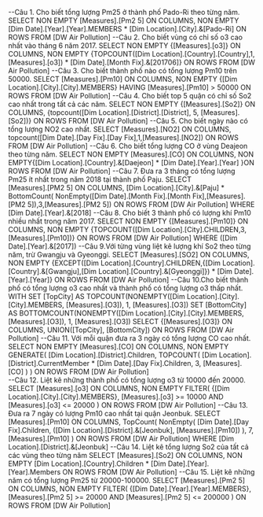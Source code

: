﻿--Câu 1. Cho biết tổng lượng Pm25 ở thành phố Pado-Ri theo từng năm.
SELECT 
  NON EMPTY [Measures].[Pm2 5] ON COLUMNS, 
  NON EMPTY [Dim Date].[Year].[Year].MEMBERS * [Dim Location].[City].&[Pado-Ri] ON ROWS
FROM [DW Air Pollution]
--Câu 2. Cho biết vùng có chỉ số o3 cao nhất vào tháng 6 năm 2017.
SELECT 
NON EMPTY {[Measures].[o3]} ON COLUMNS, 
NON EMPTY {TOPCOUNT([Dim Location].[Country].[Country],1,[Measures].[o3]) * [Dim Date].[Month Fix].&[201706]} ON ROWS
FROM [DW Air Pollution]
--Câu 3. Cho biết thành phố nào có tổng lượng Pm10 trên 50000.
SELECT [Measures].[Pm10] ON COLUMNS,
NON EMPTY {[Dim Location].[City].[City].MEMBERS}
HAVING [Measures].[Pm10] > 50000 ON ROWS
FROM [DW Air Pollution]
--Câu 4. Cho biết top 5 quận có chỉ số So2 cao nhất trong tất cả các năm.
SELECT 
NON EMPTY {[Measures].[So2]} ON COLUMNS,
{topcount([Dim Location].[District].[District], 5, [Measures].[So2])} ON ROWS
FROM [DW Air Pollution]
--Câu 5. Cho biết ngày nào có tổng lượng NO2 cao nhất.
SELECT [Measures].[NO2] ON COLUMNS,
topcount([Dim Date].[Day Fix].[Day Fix],1,[Measures].[NO2]) ON ROWS      
FROM [DW Air Pollution]
--Câu 6. Cho biết tổng lượng CO ở vùng Deajeon theo từng năm.
SELECT 
     NON EMPTY [Measures].[CO] ON COLUMNS,
  NON EMPTY{[Dim Location].[Country].&[Daejeon] * [Dim Date].[Year].[Year] }ON ROWS
	 FROM [DW Air Pollution]
--Câu 7. Đưa ra 3 tháng có tổng lượng Pm25 ít nhất trong năm 2018 tại thành phố Paju.
SELECT  
  [Measures].[PM2 5]  ON COLUMNS, 
  [Dim Location].[City].&[Paju] * BottomCount(
 NonEmpty([Dim Date].[Month Fix].[Month Fix],[Measures].[PM2 5]),3,[Measures].[PM2 5])
    ON ROWS
FROM [DW Air Pollution]
WHERE [Dim Date].[Year].&[2018]
--Câu 8. Cho biết 3 thành phố có lượng khí Pm10 nhiều nhất trong năm 2017.
SELECT 
NON EMPTY {[Measures].[Pm10]} ON COLUMNS,
NON EMPTY {TOPCOUNT([Dim Location].[City].CHILDREN,3,[Measures].[Pm10])} ON ROWS
FROM [DW Air Pollution]
WHERE ([Dim Date].[Year].&[2017])
--Câu 9.Với từng vùng liệt kê lượng khí So2 theo từng năm, trừ Gwangju và Gyeonggi.
SELECT [Measures].[SO2] ON COLUMNS,
NON EMPTY {EXCEPT([Dim Location].[Country].CHILDREN,{[Dim Location].[Country].&[Gwangju],[Dim Location].[Country].&[Gyeonggi]}) * [Dim Date].[Year].[Year]} ON ROWS
FROM  [DW Air Pollution]
--Câu 10.Cho biết thành phố có tổng lượng o3 cao nhất và thành phố có tổng lượng o3 thấp nhất. 
WITH 
  SET [TopCity] AS 
    TOPCOUNT(NONEMPTY([Dim Location].[City].[City].MEMBERS, [Measures].[O3]), 1, [Measures].[O3])
  SET [BottomCity] AS 
    BOTTOMCOUNT(NONEMPTY([Dim Location].[City].[City].MEMBERS, [Measures].[O3]), 1, [Measures].[O3])
SELECT 
  {[Measures].[O3]} ON COLUMNS, 
  UNION([TopCity], [BottomCity]) ON ROWS
FROM [DW Air Pollution]
 --Câu 11. Với mỗi quận đưa ra 3 ngày có tổng lượng CO cao nhất.
 SELECT 
    NON EMPTY [Measures].[CO] ON COLUMNS,
    NON EMPTY 
    GENERATE(
        [Dim Location].[District].Children,
        TOPCOUNT(
            [Dim Location].[District].CurrentMember * [Dim Date].[Day Fix].Children,
            3,
            [Measures].[CO]
        )
    ) ON ROWS
FROM [DW Air Pollution]       
--Câu 12. Liệt kê những thành phố có tổng lượng o3 từ 10000 đến 20000.
SELECT [Measures].[o3] ON COLUMNS,
    NON EMPTY 
        FILTER(
            {[Dim Location].[City].[City].MEMBERS}, 
            [Measures].[o3] >= 10000 AND [Measures].[o3] <= 20000
       ) ON ROWS
FROM [DW Air Pollution]
--Câu 13. Đưa ra 7 ngày có lượng Pm10 cao nhất tại quận Jeonbuk.
SELECT 
    [Measures].[Pm10] ON COLUMNS,
    TopCount(
        NonEmpty(
            [Dim Date].[Day Fix].Children,
            ([Dim Location].[District].&[Jeonbuk], [Measures].[Pm10])
        ), 
        7, 
        [Measures].[Pm10]
    ) ON ROWS
FROM [DW Air Pollution]
WHERE [Dim Location].[District].&[Jeonbuk]
--Câu 14. Liệt kê tổng lượng So2 của tất cả các vùng theo từng năm
SELECT [Measures].[So2] ON COLUMNS,
NON EMPTY 
        [Dim Location].[Country].Children * [Dim Date].[Year].[Year].Members ON ROWS
FROM [DW Air Pollution]
--Câu 15. Liệt kê những năm có tổng lượng Pm25 từ 20000-100000.
SELECT [Measures].[Pm2 5] ON COLUMNS,
    NON EMPTY 
        FILTER(
            {[Dim Date].[Year].[Year].MEMBERS}, 
            [Measures].[Pm2 5] >= 20000 AND [Measures].[Pm2 5] <= 200000
       ) ON ROWS
FROM [DW Air Pollution]
